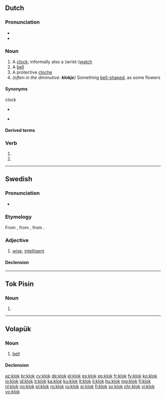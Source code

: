 ==Dutch==
{{wikipedia|lang=nl}}

===Pronunciation===
* {{rhymes|ɔk|lang=nl}}
* {{audio|Nl-klok.ogg|audio|lang=nl}}

===Noun===
{{nl-noun|f|-en|klokje}}

# A [[clock]]; informally also a (wrist-)[[watch]]
# A [[bell]]
# A protective [[cloche]]
# ''(often in the diminutive: '''klokje''')'' Something [[bell-shaped]], as some flowers

====Synonyms====
clock
* {{l|nl|horloge}} {{g2|n}}
* {{l|nl|uurwerk}} {{g2|n}}

====Derived terms====
{{der3
|{{l|nl|avondklok}}
|{{l|nl|grote klok}}
|{{l|nl|klokhuis|g=n}}
|{{l|nl|kerkklok}}
|{{l|nl|klokwerk|g=n}}
|{{l|nl|koekoeksklok}}
|{{l|nl|meiklokje|g=n}}
|{{l|nl|noodklok}}
|{{l|nl|paasklok}}
|{{l|nl|prikklok}}
|{{l|nl|slingerklok}}
|{{l|nl|torenklok}}
|zoals het klokje thuis tikt, tikt het nergens
}}

===Verb===
{{nl-verb-form}}

# {{nl-verb form of|p=1|n=sg|t=pres|m=ind|klokken}}
# {{nl-verb form of|m=imp|klokken}}

----

==Swedish==

===Pronunciation===
* {{audio|Sv-klok.ogg|audio|lang=sv}}

===Etymology===
From {{inh|sv|gmq-osw|kloker}}, from {{inh|sv|non|klókr}}, from {{der|sv|gml|klōk}}.

===Adjective===
{{head|sv|adjective}}

# [[wise]], [[intelligent]]

====Declension====
{{sv-adj-reg}}

----

==Tok Pisin==

===Noun===
{{head|tpi|noun}}

# {{alternative form of|kilok|lang=tpi}}

----

==Volapük==

===Noun===
{{vo-noun}}

# [[bell]]

====Declension====
{{vo-decl-noun}}

[[az:klok]]
[[br:klok]]
[[cy:klok]]
[[de:klok]]
[[el:klok]]
[[es:klok]]
[[eo:klok]]
[[fr:klok]]
[[fy:klok]]
[[ko:klok]]
[[io:klok]]
[[id:klok]]
[[it:klok]]
[[ka:klok]]
[[ku:klok]]
[[lt:klok]]
[[li:klok]]
[[hu:klok]]
[[mg:klok]]
[[fj:klok]]
[[nl:klok]]
[[no:klok]]
[[pl:klok]]
[[ro:klok]]
[[ru:klok]]
[[sr:klok]]
[[fi:klok]]
[[sv:klok]]
[[chr:klok]]
[[vi:klok]]
[[vo:klok]]